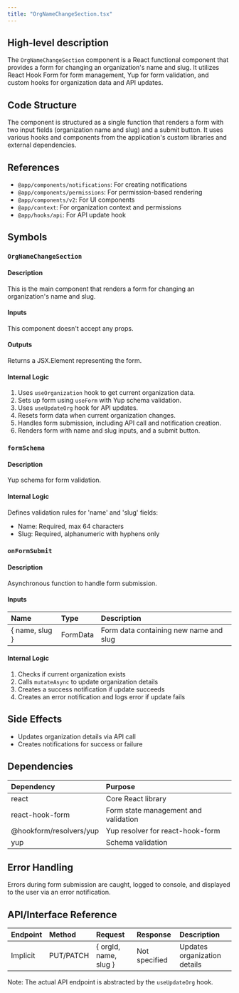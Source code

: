 ```yaml
---
title: "OrgNameChangeSection.tsx"
---
```


## High-level description
The `OrgNameChangeSection` component is a React functional component that provides a form for changing an organization's name and slug. It utilizes React Hook Form for form management, Yup for form validation, and custom hooks for organization data and API updates.

## Code Structure
The component is structured as a single function that renders a form with two input fields (organization name and slug) and a submit button. It uses various hooks and components from the application's custom libraries and external dependencies.

## References
- `@app/components/notifications`: For creating notifications
- `@app/components/permissions`: For permission-based rendering
- `@app/components/v2`: For UI components
- `@app/context`: For organization context and permissions
- `@app/hooks/api`: For API update hook

## Symbols

### `OrgNameChangeSection`
#### Description
This is the main component that renders a form for changing an organization's name and slug.

#### Inputs
This component doesn't accept any props.

#### Outputs
Returns a JSX.Element representing the form.

#### Internal Logic
1. Uses `useOrganization` hook to get current organization data.
2. Sets up form using `useForm` with Yup schema validation.
3. Uses `useUpdateOrg` hook for API updates.
4. Resets form data when current organization changes.
5. Handles form submission, including API call and notification creation.
6. Renders form with name and slug inputs, and a submit button.

### `formSchema`
#### Description
Yup schema for form validation.

#### Internal Logic
Defines validation rules for 'name' and 'slug' fields:
- Name: Required, max 64 characters
- Slug: Required, alphanumeric with hyphens only

### `onFormSubmit`
#### Description
Asynchronous function to handle form submission.

#### Inputs
| Name | Type | Description |
|:-----|:-----|:------------|
| { name, slug } | FormData | Form data containing new name and slug |

#### Internal Logic
1. Checks if current organization exists
2. Calls `mutateAsync` to update organization details
3. Creates a success notification if update succeeds
4. Creates an error notification and logs error if update fails

## Side Effects
- Updates organization details via API call
- Creates notifications for success or failure

## Dependencies
| Dependency | Purpose |
|:-----------|:--------|
| react | Core React library |
| react-hook-form | Form state management and validation |
| @hookform/resolvers/yup | Yup resolver for react-hook-form |
| yup | Schema validation |

## Error Handling
Errors during form submission are caught, logged to console, and displayed to the user via an error notification.

## API/Interface Reference
| Endpoint | Method | Request | Response | Description |
|:---------|:-------|:--------|:---------|:------------|
| Implicit | PUT/PATCH | { orgId, name, slug } | Not specified | Updates organization details |

Note: The actual API endpoint is abstracted by the `useUpdateOrg` hook.